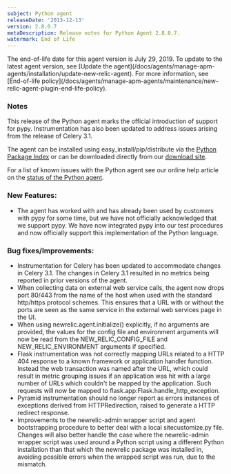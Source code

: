 ```yaml
---
subject: Python agent
releaseDate: '2013-12-13'
version: 2.8.0.7
metaDescription: Release notes for Python Agent 2.8.0.7.
watermark: End of Life
---
```


<Callout variant="important">
  The end-of-life date for this agent version is July 29, 2019. To update to the latest agent version, see [Update the agent](/docs/agents/manage-apm-agents/installation/update-new-relic-agent). For more information, see [End-of-life policy](/docs/agents/manage-apm-agents/maintenance/new-relic-agent-plugin-end-life-policy).
</Callout>

### Notes

This release of the Python agent marks the official introduction of support for pypy. Instrumentation has also been updated to address issues arising from the release of Celery 3.1.

The agent can be installed using easy_install/pip/distribute via the [Python Package Index](https://pypi.python.org/pypi/newrelic) or can be downloaded directly from our [download site](http://download.newrelic.com/python_agent/release/).

For a list of known issues with the Python agent see our online help article on the [status of the Python agent](https://newrelic.com/docs/python/status-of-python-agent).

### New Features:

* The agent has worked with and has already been used by customers with pypy for some time, but we have not officially acknowledged that we support pypy. We have now integrated pypy into our test procedures and now officially support this implementation of the Python language.

### Bug fixes/Improvements:

* Instrumentation for Celery has been updated to accommodate changes in Celery 3.1. The changes in Celery 3.1 resulted in no metrics being reported in prior versions of the agent.
* When collecting data on external web service calls, the agent now drops port 80/443 from the name of the host when used with the standard http/https protocol schemes. This ensures that a URL with or without the ports are seen as the same service in the external web services page in the UI.
* When using newrelic.agent.initialize() explicitly, if no arguments are provided, the values for the config file and environment arguments will now be read from the NEW_RELIC_CONFIG_FILE and NEW_RELIC_ENVIRONMENT arguments if specified.
* Flask instrumentation was not correctly mapping URLs related to a HTTP 404 response to a known framework or application handler function. Instead the web transaction was named after the URL, which could result in metric grouping issues if an application was hit with a large number of URLs which couldn't be mapped by the application. Such requests will now be mapped to flask.app:Flask.handle_http_exception.
* Pyramid instrumentation should no longer report as errors instances of exceptions derived from HTTPRedirection, raised to generate a HTTP redirect response.
* Improvements to the newrelic-admin wrapper script and agent bootstrapping procedure to better deal with a local sitecustomize.py file. Changes will also better handle the case where the newrelic-admin wrapper script was used around a Python script using a different Python installation than that which the newrelic package was installed in, avoiding possible errors when the wrapped script was run, due to the mismatch.
